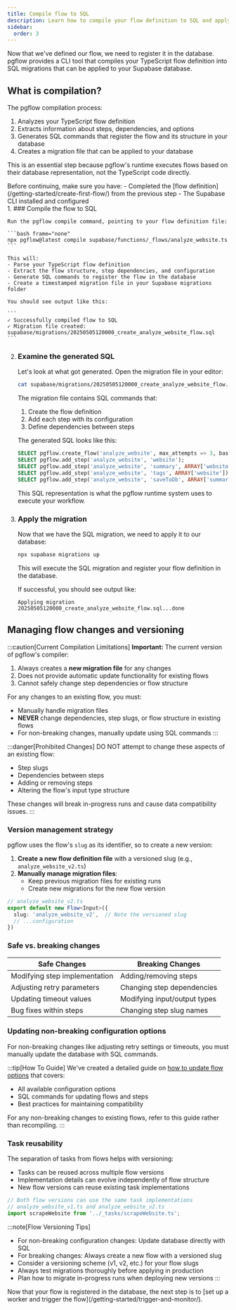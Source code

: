 ```yaml
---
title: Compile flow to SQL
description: Learn how to compile your flow definition to SQL and apply it to your database
sidebar:
  order: 3
---
```



Now that we've defined our flow, we need to register it in the database. pgflow provides a CLI tool that compiles your TypeScript flow definition into SQL migrations that can be applied to your Supabase database.

<NotProductionReady />

## What is compilation?

The pgflow compilation process:

1. Analyzes your TypeScript flow definition
2. Extracts information about steps, dependencies, and options
3. Generates SQL commands that register the flow and its structure in your database
4. Creates a migration file that can be applied to your database

This is an essential step because pgflow's runtime executes flows based on their database representation, not the TypeScript code directly.

<Aside type="caution" title="Prerequisites">
Before continuing, make sure you have:
- Completed the [flow definition](/getting-started/create-first-flow/) from the previous step
- The Supabase CLI installed and configured
</Aside>

<Steps>
1. ### Compile the flow to SQL

    Run the pgflow compile command, pointing to your flow definition file:

    ```bash frame="none"
    npx pgflow@latest compile supabase/functions/_flows/analyze_website.ts
    ```

    This will:
    - Parse your TypeScript flow definition
    - Extract the flow structure, step dependencies, and configuration
    - Generate SQL commands to register the flow in the database
    - Create a timestamped migration file in your Supabase migrations folder

    You should see output like this:

    ```
    ✓ Successfully compiled flow to SQL
    ✓ Migration file created: supabase/migrations/20250505120000_create_analyze_website_flow.sql
    ```

2. ### Examine the generated SQL

    Let's look at what got generated. Open the migration file in your editor:

    ```bash frame="none"
    cat supabase/migrations/20250505120000_create_analyze_website_flow.sql
    ```

    The migration file contains SQL commands that:

    1. Create the flow definition
    2. Add each step with its configuration
    3. Define dependencies between steps

    The generated SQL looks like this:

    ```sql
    SELECT pgflow.create_flow('analyze_website', max_attempts => 3, base_delay => 1, timeout => 4);
    SELECT pgflow.add_step('analyze_website', 'website');
    SELECT pgflow.add_step('analyze_website', 'summary', ARRAY['website']);
    SELECT pgflow.add_step('analyze_website', 'tags', ARRAY['website']);
    SELECT pgflow.add_step('analyze_website', 'saveToDb', ARRAY['summary', 'tags']);
    ```

    This SQL representation is what the pgflow runtime system uses to execute your workflow.

3. ### Apply the migration

    Now that we have the SQL migration, we need to apply it to our database:

    ```bash frame="none"
    npx supabase migrations up
    ```

    This will execute the SQL migration and register your flow definition in the database.

    If successful, you should see output like:

    ```
    Applying migration 20250505120000_create_analyze_website_flow.sql...done
    ```

</Steps>

## Managing flow changes and versioning

:::caution[Current Compilation Limitations]
**Important:** The current version of pgflow's compiler:

1. Always creates a **new migration file** for any changes
2. Does not provide automatic update functionality for existing flows
3. Cannot safely change step dependencies or flow structure

For any changes to an existing flow, you must:
- Manually handle migration files
- **NEVER** change dependencies, step slugs, or flow structure in existing flows
- For non-breaking changes, manually update using SQL commands
:::

:::danger[Prohibited Changes]
DO NOT attempt to change these aspects of an existing flow:
- Step slugs
- Dependencies between steps
- Adding or removing steps
- Altering the flow's input type structure

These changes will break in-progress runs and cause data compatibility issues.
:::

### Version management strategy

pgflow uses the flow's `slug` as its identifier, so to create a new version:

1. **Create a new flow definition file** with a versioned slug (e.g., `analyze_website_v2.ts`)
2. **Manually manage migration files**:
   - Keep previous migration files for existing runs
   - Create new migrations for the new flow version

```typescript
// analyze_website_v2.ts
export default new Flow<Input>({
  slug: 'analyze_website_v2',  // Note the versioned slug
  // ...configuration
})
```

### Safe vs. breaking changes

| Safe Changes | Breaking Changes |
| ------------ | --------------- |
| Modifying step implementation | Adding/removing steps |
| Adjusting retry parameters | Changing step dependencies |
| Updating timeout values | Modifying input/output types |
| Bug fixes within steps | Changing step slug names |

### Updating non-breaking configuration options

For non-breaking changes like adjusting retry settings or timeouts, you must manually update the database with SQL commands.

:::tip[How To Guide]
We've created a detailed guide on [how to update flow options](/how-to/update-flow-options/) that covers:
- All available configuration options
- SQL commands for updating flows and steps
- Best practices for maintaining compatibility

For any non-breaking changes to existing flows, refer to this guide rather than recompiling.
:::

### Task reusability

The separation of tasks from flows helps with versioning:

- Tasks can be reused across multiple flow versions
- Implementation details can evolve independently of flow structure
- New flow versions can reuse existing task implementations

```typescript
// Both flow versions can use the same task implementations
// analyze_website_v1.ts and analyze_website_v2.ts
import scrapeWebsite from '../_tasks/scrapeWebsite.ts';
```

:::note[Flow Versioning Tips]
- For non-breaking configuration changes: Update database directly with SQL
- For breaking changes: Always create a new flow with a versioned slug
- Consider a versioning scheme (v1, v2, etc.) for your flow slugs
- Always test migrations thoroughly before applying in production
- Plan how to migrate in-progress runs when deploying new versions
:::

<Aside>
Now that your flow is registered in the database, the next step is to [set up a worker and trigger the flow](/getting-started/trigger-and-monitor/).
</Aside>
